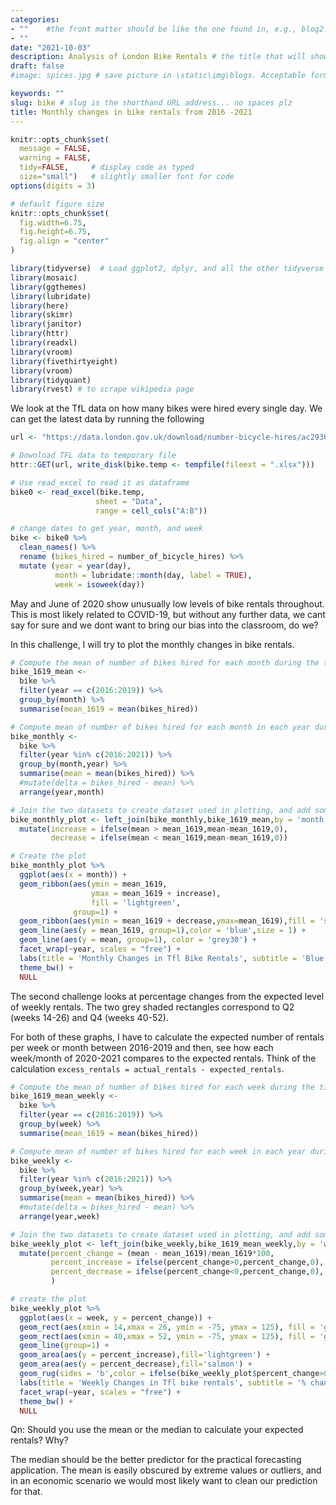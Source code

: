 ```yaml
---
categories:  
- ""    #the front matter should be like the one found in, e.g., blog2.md. It cannot be like the normal Rmd we used
- ""
date: "2021-10-03"
description: Analysis of London Bike Rentals # the title that will show up once someone gets to this page
draft: false
#image: spices.jpg # save picture in \static\img\blogs. Acceptable formats= jpg, jpeg, or png . Your iPhone pics wont work

keywords: ""
slug: bike # slug is the shorthand URL address... no spaces plz
title: Monthly changes in bike rentals from 2016 -2021
---
```


```r
knitr::opts_chunk$set(
  message = FALSE, 
  warning = FALSE,
  tidy=FALSE,     # display code as typed
  size="small")   # slightly smaller font for code
options(digits = 3)

# default figure size
knitr::opts_chunk$set(
  fig.width=6.75, 
  fig.height=6.75,
  fig.align = "center"
)
```


```r
library(tidyverse)  # Load ggplot2, dplyr, and all the other tidyverse packages
library(mosaic)
library(ggthemes)
library(lubridate)
library(here)
library(skimr)
library(janitor)
library(httr)
library(readxl)
library(vroom)
library(fivethirtyeight)
library(vroom)
library(tidyquant)
library(rvest) # to scrape wikipedia page
```


We look at the TfL data on how many bikes were hired every single day. We can get the latest data by running the following

```r
url <- "https://data.london.gov.uk/download/number-bicycle-hires/ac29363e-e0cb-47cc-a97a-e216d900a6b0/tfl-daily-cycle-hires.xlsx"

# Download TFL data to temporary file
httr::GET(url, write_disk(bike.temp <- tempfile(fileext = ".xlsx")))

# Use read_excel to read it as dataframe
bike0 <- read_excel(bike.temp,
                   sheet = "Data",
                   range = cell_cols("A:B"))

# change dates to get year, month, and week
bike <- bike0 %>% 
  clean_names() %>% 
  rename (bikes_hired = number_of_bicycle_hires) %>% 
  mutate (year = year(day),
          month = lubridate::month(day, label = TRUE),
          week = isoweek(day))
```

May and June of 2020 show unusually low levels of bike rentals throughout. This is most likely related to COVID-19, but without any further data, we cant say for sure and we dont want to bring our bias into the classroom, do we?

In this challenge, I will try to plot the monthly changes in bike rentals.

```r
# Compute the mean of number of bikes hired for each month during the time period 2016-19
bike_1619_mean <- 
  bike %>% 
  filter(year == c(2016:2019)) %>% 
  group_by(month) %>% 
  summarise(mean_1619 = mean(bikes_hired))

# Compute mean of number of bikes hired for each month in each year during the time period 2016-21
bike_monthly <-
  bike %>% 
  filter(year %in% c(2016:2021)) %>% 
  group_by(month,year) %>% 
  summarise(mean = mean(bikes_hired)) %>% 
  #mutate(delta = bikes_hired - mean) %>% 
  arrange(year,month)

# Join the two datasets to create dataset used in plotting, and add some features needed
bike_monthly_plot <- left_join(bike_monthly,bike_1619_mean,by = 'month') %>% 
  mutate(increase = ifelse(mean > mean_1619,mean-mean_1619,0),
         decrease = ifelse(mean < mean_1619,mean-mean_1619,0))

# Create the plot
bike_monthly_plot %>% 
  ggplot(aes(x = month)) +
  geom_ribbon(aes(ymin = mean_1619,
                  ymax = mean_1619 + increase),
                  fill = 'lightgreen',
              group=1) +
  geom_ribbon(aes(ymin = mean_1619 + decrease,ymax=mean_1619),fill = 'salmon',group=1) +
  geom_line(aes(y = mean_1619, group=1),color = 'blue',size = 1) +
  geom_line(aes(y = mean, group=1), color = 'grey30') +
  facet_wrap(~year, scales = "free") +
  labs(title = 'Monthly Changes in Tfl Bike Rentals', subtitle = 'Blue line represents monthly average from 2016-19', y = 'Bike Rentals', x = 'Month') +
  theme_bw() +
  NULL
```


The second challenge looks at percentage changes from the expected level of weekly rentals. The two grey shaded rectangles correspond to Q2 (weeks 14-26) and Q4 (weeks 40-52).

For both of these graphs, I have to calculate the expected number of rentals per week or month between 2016-2019 and then, see how each week/month of 2020-2021 compares to the expected rentals. Think of the calculation `excess_rentals = actual_rentals - expected_rentals`. 

```r
# Compute the mean of number of bikes hired for each week during the time period 2016-19
bike_1619_mean_weekly <- 
  bike %>% 
  filter(year == c(2016:2019)) %>% 
  group_by(week) %>% 
  summarise(mean_1619 = mean(bikes_hired))

# Compute mean of number of bikes hired for each week in each year during the time period 2016-21
bike_weekly <-
  bike %>% 
  filter(year %in% c(2016:2021)) %>% 
  group_by(week,year) %>% 
  summarise(mean = mean(bikes_hired)) %>% 
  #mutate(delta = bikes_hired - mean) %>% 
  arrange(year,week)

# Join the two datasets to create dataset used in plotting, and add some features needed
bike_weekly_plot <- left_join(bike_weekly,bike_1619_mean_weekly,by = 'week') %>% 
  mutate(percent_change = (mean - mean_1619)/mean_1619*100,
         percent_increase = ifelse(percent_change>0,percent_change,0),
         percent_decrease = ifelse(percent_change<0,percent_change,0),
         )

# create the plot
bike_weekly_plot %>% 
  ggplot(aes(x = week, y = percent_change)) +
  geom_rect(aes(xmin = 14,xmax = 26, ymin = -75, ymax = 125), fill = 'grey95') +
  geom_rect(aes(xmin = 40,xmax = 52, ymin = -75, ymax = 125), fill = 'grey95') +
  geom_line(group=1) +
  geom_area(aes(y = percent_increase),fill='lightgreen') +
  geom_area(aes(y = percent_decrease),fill='salmon') +
  geom_rug(sides = 'b',color = ifelse(bike_weekly_plot$percent_change>0,'lightgreen','salmon')) +
  labs(title = 'Weekly Changes in Tfl bike rentals', subtitle = '% change from 2016-19 weekly averages calculated between 2016-2019', x = 'Week',y = 'Percentage Change (%)', caption = "Source: TfL, London Data Store") +
  facet_wrap(~year, scales = "free") +
  theme_bw() +
  NULL
```


Qn: Should you use the mean or the median to calculate your expected rentals? Why?

The median should be the better predictor for the practical forecasting application. The mean is easily obscured by extreme values or outliers, and in an economic scenario we would most likely want to clean our prediction for that.
